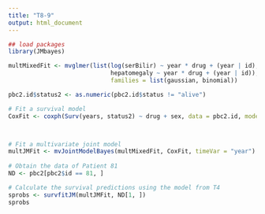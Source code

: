 ```yaml
---
title: "T8-9"
output: html_document
---
```



```r
## load packages
library(JMbayes)

multMixedFit <- mvglmer(list(log(serBilir) ~ year * drug + (year | id),
                             hepatomegaly ~ year * drug + (year | id)), data = pbc2,
                             families = list(gaussian, binomial))

pbc2.id$status2 <- as.numeric(pbc2.id$status != "alive")

# Fit a survival model
CoxFit <- coxph(Surv(years, status2) ~ drug + sex, data = pbc2.id, model = TRUE)



# Fit a multivariate joint model
multJMFit <- mvJointModelBayes(multMixedFit, CoxFit, timeVar = "year")
    
# Obtain the data of Patient 81
ND <- pbc2[pbc2$id == 81, ]

# Calculate the survival predictions using the model from T4
sprobs <- survfitJM(multJMFit, ND[1, ])
sprobs


```
